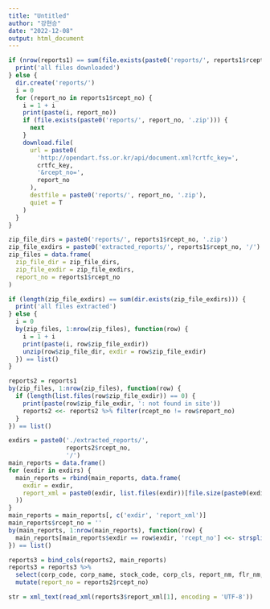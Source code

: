 ```yaml
---
title: "Untitled"
author: "강현승"
date: "2022-12-08"
output: html_document
---
```


```r
if (nrow(reports1) == sum(file.exists(paste0('reports/', reports1$rcept_no, '.zip')))) {
  print('all files downloaded')
} else {
  dir.create('reports/')
  i = 0
  for (report_no in reports1$rcept_no) {
    i = 1 + i
    print(paste(i, report_no))
    if (file.exists(paste0('reports/', report_no, '.zip'))) {
      next
    }
    download.file(
      url = paste0(
        'http://opendart.fss.or.kr/api/document.xml?crtfc_key=',
        crtfc_key,
        '&rcept_no=',
        report_no
      ),
      destfile = paste0('reports/', report_no, '.zip'),
      quiet = T
    )
  }
}
```

```r
zip_file_dirs = paste0('reports/', reports1$rcept_no, '.zip')
zip_file_exdirs = paste0('extracted_reports/', reports1$rcept_no, '/')
zip_files = data.frame(
  zip_file_dir = zip_file_dirs,
  zip_file_exdir = zip_file_exdirs,
  report_no = reports1$rcept_no
)

if (length(zip_file_exdirs) == sum(dir.exists(zip_file_exdirs))) {
  print('all files extracted')
} else {
  i = 0
  by(zip_files, 1:nrow(zip_files), function(row) {
    i = 1 + i
    print(paste(i, row$zip_file_exdir))
    unzip(row$zip_file_dir, exdir = row$zip_file_exdir)
  }) == list()
}

reports2 = reports1
by(zip_files, 1:nrow(zip_files), function(row) {
  if (length(list.files(row$zip_file_exdir)) == 0) {
    print(paste(row$zip_file_exdir, ': not found in site'))
    reports2 <<- reports2 %>% filter(rcept_no != row$report_no)
  }
}) == list()
```

```r
exdirs = paste0('./extracted_reports/',
                reports2$rcept_no,
                '/')
main_reports = data.frame()
for (exdir in exdirs) {
  main_reports = rbind(main_reports, data.frame(
    exdir = exdir,
    report_xml = paste0(exdir, list.files(exdir))[file.size(paste0(exdir, list.files(exdir))) == max(file.size(paste0(exdir, list.files(exdir))))]
  ))
}
main_reports = main_reports[, c('exdir', 'report_xml')]
main_reports$rcept_no = ''
by(main_reports, 1:nrow(main_reports), function(row) {
  main_reports[main_reports$exdir == row$exdir, 'rcept_no'] <<- strsplit(row$exdir, '/')[[1]][3]
}) == list()

reports3 = bind_cols(reports2, main_reports)
reports3 = reports3 %>%
  select(corp_code, corp_name, stock_code, corp_cls, report_nm, flr_nm, report_xml) %>%
  mutate(report_no = reports2$rcept_no)

str = xml_text(read_xml(reports3$report_xml[1], encoding = 'UTF-8'))

```

